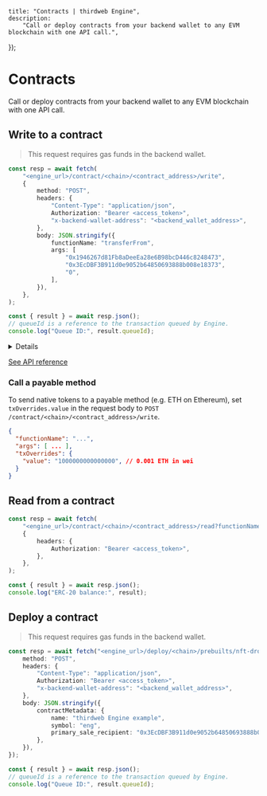 
	title: "Contracts | thirdweb Engine",
	description:
		"Call or deploy contracts from your backend wallet to any EVM blockchain with one API call.",
});

# Contracts

Call or deploy contracts from your backend wallet to any EVM blockchain with one API call.

## Write to a contract

> This request requires gas funds in the backend wallet.

```ts
const resp = await fetch(
	"<engine_url>/contract/<chain>/<contract_address>/write",
	{
		method: "POST",
		headers: {
			"Content-Type": "application/json",
			Authorization: "Bearer <access_token>",
			"x-backend-wallet-address": "<backend_wallet_address>",
		},
		body: JSON.stringify({
			functionName: "transferFrom",
			args: [
				"0x1946267d81Fb8aDeeEa28e6B98bcD446c8248473",
				"0x3EcDBF3B911d0e9052b64850693888b008e18373",
				"0",
			],
		}),
	},
);

const { result } = await resp.json();
// queueId is a reference to the transaction queued by Engine.
console.log("Queue ID:", result.queueId);
```

<Details id="handling-overloaded-functions" summary="Handling overloaded functions">

If there are multiple signatures for `functionName` on the contract, provide the full signature with args.

**Example**

Your contract has two functions named `mintTo`:

```solidity
function mintTo(address to) public
```

```solidity
function mintTo(address to, uint256 quantity) public
```

This is the request body to call the second function:

```json
{
	"functionName": "mintTo(address, uint256)",
	"args": ["0x4Ff9aa707AE1eAeb40E581DF2cf4e14AffcC553d", "3"]
}
```

</Details>

[See API reference](https://redocly.github.io/redoc/?url=https://demo.web3api.thirdweb.com/json#tag/Contract/operation/write)

### Call a payable method

To send native tokens to a payable method (e.g. ETH on Ethereum), set `txOverrides.value` in the request body to `POST /contract/<chain>/<contract_address>/write`.

```json
{
  "functionName": "...",
  "args": [ ... ],
  "txOverrides": {
    "value": "1000000000000000", // 0.001 ETH in wei
  }
}
```

## Read from a contract

```ts
const resp = await fetch(
	"<engine_url>/contract/<chain>/<contract_address>/read?functionName=balanceOf&args=0x3EcDBF3B911d0e9052b64850693888b008e18373",
	{
		headers: {
			Authorization: "Bearer <access_token>",
		},
	},
);

const { result } = await resp.json();
console.log("ERC-20 balance:", result);
```

## Deploy a contract

> This request requires gas funds in the backend wallet.

```ts
const resp = await fetch("<engine_url>/deploy/<chain>/prebuilts/nft-drop", {
	method: "POST",
	headers: {
		"Content-Type": "application/json",
		Authorization: "Bearer <access_token>",
		"x-backend-wallet-address": "<backend_wallet_address>",
	},
	body: JSON.stringify({
		contractMetadata: {
			name: "thirdweb Engine example",
			symbol: "eng",
			primary_sale_recipient: "0x3EcDBF3B911d0e9052b64850693888b008e18373",
		},
	}),
});

const { result } = await resp.json();
// queueId is a reference to the transaction queued by Engine.
console.log("Queue ID:", result.queueId);
```
